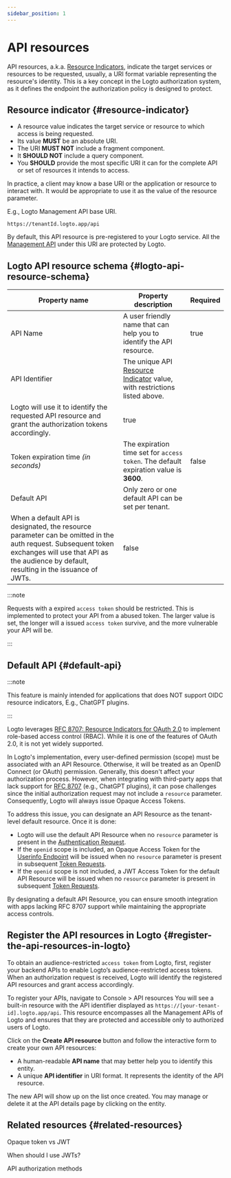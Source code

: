 ```yaml
---
sidebar_position: 1
---
```


# API resources

API resources, a.k.a. [Resource Indicators](https://www.rfc-editor.org/rfc/rfc8707.html), indicate the target services or resources to be requested, usually, a URI format variable representing the resource's identity.
This is a key concept in the Logto authorization system, as it defines the endpoint the authorization policy is designed to protect.

## Resource indicator \{#resource-indicator}

- A resource value indicates the target service or resource to which access is being requested.
- Its value **MUST** be an absolute URI.
- The URI **MUST NOT** include a fragment component.
- It **SHOULD NOT** include a query component.
- You **SHOULD** provide the most specific URI it can for the complete API or set of resources it intends to access.

In practice, a client may know a base URI or the application or resource to interact with. It would be appropriate to use it as the value of the resource parameter.

E.g., Logto Management API base URI.

```
https://tenantId.logto.app/api
```

By default, this API resource is pre-registered to your Logto service. All the [Management API](https://openapi.logto.io/) under this URI are protected by Logto.

## Logto API resource schema \{#logto-api-resource-schema}

| **Property name**                                                                                                                                                                                        | **Property description**                                                                                                | **Required** |
| -------------------------------------------------------------------------------------------------------------------------------------------------------------------------------------------------------- | ----------------------------------------------------------------------------------------------------------------------- | ------------ |
| API Name                                                                                                                                                                                                 | A user friendly name that can help you to identify the API resource.                                                    | true         |
| API Identifier                                                                                                                                                                                           | The unique API [Resource Indicator](https://www.rfc-editor.org/rfc/rfc8707.html) value, with restrictions listed above. |
| Logto will use it to identify the requested API resource and grant the authorization tokens accordingly.                                                                                                 | true                                                                                                                    |
| Token expiration time _(in seconds)_                                                                                                                                                                     | The expiration time set for `access token`. The default expiration value is **3600**.                                   | false        |
| Default API                                                                                                                                                                                              | Only zero or one default API can be set per tenant.                                                                     |
| When a default API is designated, the resource parameter can be omitted in the auth request. Subsequent token exchanges will use that API as the audience by default, resulting in the issuance of JWTs. | false                                                                                                                   |

:::note

Requests with a expired `access token` should be restricted. This is implemented to protect your API from a abused token. The larger value is set, the longer will a issued `access token` survive, and the more vulnerable your API will be.

:::

## Default API \{#default-api}

:::note

This feature is mainly intended for applications that does NOT support OIDC resource indicators, E.g., ChatGPT plugins.

:::

Logto leverages [RFC 8707: Resource Indicators for OAuth 2.0](https://www.rfc-editor.org/rfc/rfc8707) to implement role-based access control (RBAC). While it is one of the features of OAuth 2.0, it is not yet widely supported.

In Logto's implementation, every user-defined permission (scope) must be associated with an API Resource. Otherwise, it will be treated as an OpenID Connect (or OAuth) permission. Generally, this doesn't affect your authorization process. However, when integrating with third-party apps that lack support for [RFC 8707](https://www.rfc-editor.org/rfc/rfc8707.html) (e.g., ChatGPT plugins), it can pose challenges since the initial authorization request may not include a `resource` parameter. Consequently, Logto will always issue Opaque Access Tokens.

To address this issue, you can designate an API Resource as the tenant-level default resource. Once it is done:

- Logto will use the default API Resource when no `resource` parameter is present in the [Authentication Request](https://openid.net/specs/openid-connect-core-1_0.html#AuthRequest).
- If the `openid` scope is included, an Opaque Access Token for the [Userinfo Endpoint](https://openid.net/specs/openid-connect-core-1_0.html#UserInfo) will be issued when no `resource` parameter is present in subsequent [Token Requests](https://openid.net/specs/openid-connect-core-1_0.html#TokenRequest).
- If the `openid` scope is not included, a JWT Access Token for the default API Resource will be issued when no `resource` parameter is present in subsequent [Token Requests](https://openid.net/specs/openid-connect-core-1_0.html#TokenRequest).

By designating a default API Resource, you can ensure smooth integration with apps lacking RFC 8707 support while maintaining the appropriate access controls.

## Register the API resources in Logto \{#register-the-api-resources-in-logto}

To obtain an audience-restricted `access token` from Logto, first, register your backend APIs to enable Logto’s audience-restricted access tokens. When an authorization request is received, Logto will identify the registered API resources and grant access accordingly.

To register your APIs, navigate to <CloudLink to="/api-resources">Console > API resources</CloudLink> You will see a built-in resource with the API identifier displayed as `https://[your-tenant-id].logto.app/api`. This resource encompasses all the Management APIs of Logto and ensures that they are protected and accessible only to authorized users of Logto.

Click on the **Create API resource** button and follow the interactive form to create your own API resources:

- A human-readable **API name** that may better help you to identify this entity.
- A unique **API identifier** in URI format. It represents the identity of the API resource.

The new API will show up on the list once created. You may manage or delete it at the API details page by clicking on the entity.

## Related resources \{#related-resources}

<Url href="https://blog.logto.io/opaque-token-vs-jwt">Opaque token vs JWT</Url>

<Url href="https://blog.logto.io/when-should-i-use-jwts">When should I use JWTs?</Url>

<Url href="https://blog.logto.io/api-authorization-methods">API authorization methods</Url>
